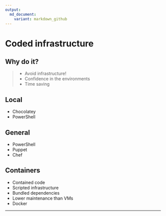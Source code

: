 ```yaml
---
output:
  md_document:
    variant: markdown_github
---
```


# Coded infrastructure

## Why do it?
>- Avoid infrastructure!
>- Confidence in the environments
>- Time saving

## Local
- Chocolatey
- PowerShell

## General
- PowerShell
- Puppet
- Chef

## Containers
- Contained code
- Scripted infrastructure
- Bundled dependencies
- Lower maintenance than VMs
- Docker

-----
